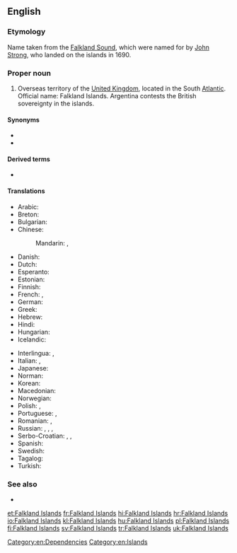 ==English==
{{wikipedia}}

===Etymology===
Name taken from the [[Falkland Sound]], which were named for {{w|Viscount Falkland}} by [[w:John Strong (mariner)|John Strong]], who landed on the islands in 1690.

===Proper noun===
{{en-proper noun|head=the Falkland Islands}} {{g|p}}

# Overseas territory of the [[United Kingdom]], located in the South [[Atlantic]]. Official name: Falkland Islands. Argentina contests the British sovereignty in the islands.

====Synonyms====
* {{l|en|Falklands}}
* {{l|en|Malvinas}}

====Derived terms====
* {{l|en|Falkland Islander}}

====Translations====
{{trans-top|overseas territory of the UK in the South Atlantic}}
* Arabic: {{t|ar|جُزُر فُوكْلَانْد|f-p|tr=juzur fuklānd}}
* Breton: {{t|br|inizi Falkland}}
* Bulgarian: {{t|bg|Малвински острови|m-p|tr=Malvínski óstrovi}}
* Chinese:
*: Mandarin: {{t+|cmn|福克蘭群島|sc=Hani}}, {{t+|cmn|福克兰群岛|tr=Fúkèlán qúndǎo|sc=Hani}}
* Danish: {{t+|da|Falklandsøerne|p}}
* Dutch: {{t+|nl|Falklandeilanden}}
* Esperanto: {{t|eo|Falklandoj}}
* Estonian: {{t+|et|Falklandi saared}}
* Finnish: {{t|fi|Falklandinsaaret}}
* French: {{t+|fr|Malouines|f-p}}, {{t+|fr|îles Falkland|f-p}}
* German: {{t+|de|Falklandinseln|p}}
* Greek: {{t+|el|Νήσοι Φώκλαντ|f-p}}
* Hebrew: {{t|he|איי פוקלנד|p|tr=iyey foklend|sc=Hebr}}
* Hindi: {{t+|hi|माल्विनास द्वीपसमूह|m|tr=maalvinaas dweepsamuuh|sc=Deva}}
* Hungarian: {{t+|hu|Falkland-szigetek}}
* Icelandic: {{t|is|Falklandseyjar|f-p}}
{{trans-mid}}
* Interlingua: {{t|ia|Falklands}}, {{t|ia|Malvinas}}
* Italian: {{t|it|isole Falkland|f-p}}, {{t|it|isole Malvine|f-p}}
* Japanese: {{t|ja|フォークランド諸島|tr=Fōkurando shotō|sc=Jpan}}
* Norman: {{t|nrf|Îles Falkland|f-p}}
* Korean: {{t+|ko|포클랜드 제도|tr=Pokeullaendeu jedo|sc=Kore}}
* Macedonian: {{t|mk|Фолкландски Острови|m-p|tr=Fólklandski Óstrovi}}
* Norwegian: {{t|no|Falklandsøyene}}
* Polish: {{t+|pl|Falklandy}}, {{t+|pl|Malwiny}}
* Portuguese: {{t|pt|ilhas Falkland|f-p}}, {{t|pt|ilhas Malvinas|f-p}}
* Romanian: {{t|ro|Insulele Falkland}}, {{t|ro|Insulele Malvine|f-p}}
* Russian: {{t|ru|Фолкле́ндские острова́|m-p}}, {{t|ru|Фолкле́нды|m-p}}, {{t|ru|Мальви́нские острова́|m-p}}, {{t|ru|Мальви́ны|m-p}}
* Serbo-Croatian: {{t|sh|Folklandska ostrva|n-p}}, {{t|sh|Malvinska ostrva|n-p}}, {{t|sh|Falklandski Otoci}}
* Spanish: {{t|es|islas Malvinas|f-p}}
* Swedish: {{t+|sv|Falklandsöarna}}
* Tagalog: {{t|tl|Mga Pulong Malbinas}}
* Turkish: {{t+|tr|Falkland Adaları}}
{{trans-bottom}}

===See also===
* {{l|en|Appendix:Countries of the world|Countries of the world}}

[[Category:en:Dependencies]]
[[Category:en:Islands]]

[[et:Falkland Islands]]
[[fr:Falkland Islands]]
[[hi:Falkland Islands]]
[[hr:Falkland Islands]]
[[io:Falkland Islands]]
[[kl:Falkland Islands]]
[[hu:Falkland Islands]]
[[pl:Falkland Islands]]
[[fi:Falkland Islands]]
[[sv:Falkland Islands]]
[[tr:Falkland Islands]]
[[uk:Falkland Islands]]